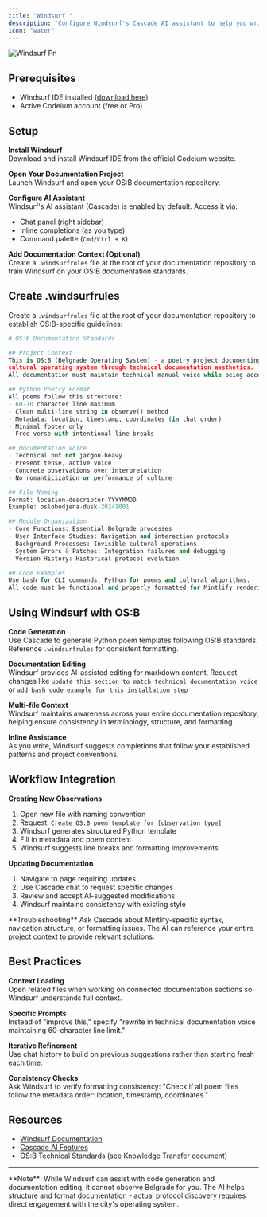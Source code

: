 ```yaml
---
title: "Windsurf "
description: "Configure Windsurf's Cascade AI assistant to help you write and maintain further personal documentation. "
icon: "water"
---
```


![Windsurf Pn](/images/Windsurf.png)

## Prerequisites

- Windsurf IDE installed ([download here](https://codeium.com/windsurf))
- Active Codeium account (free or Pro)

## Setup

**Install Windsurf**\
Download and install Windsurf IDE from the official Codeium website.

**Open Your Documentation Project**\
Launch Windsurf and open your OS:B documentation repository.

**Configure AI Assistant**\
Windsurf's AI assistant (Cascade) is enabled by default. Access it via:

- Chat panel (right sidebar)
- Inline completions (as you type)
- Command palette (`Cmd/Ctrl + K`)

**Add Documentation Context (Optional)**\
Create a `.windsurfrules` file at the root of your documentation repository to train Windsurf on your OS:B documentation standards.

## Create .windsurfrules

Create a `.windsurfrules` file at the root of your documentation repository to establish OS:B-specific guidelines:

```python
# OS:B Documentation Standards

## Project Context
This is OS:B (Belgrade Operating System) - a poetry project documenting Belgrade's 
cultural operating system through technical documentation aesthetics. 
All documentation must maintain technical manual voice while being accessible.

## Python Poetry Format
All poems follow this structure:
- 60-70 character line maximum
- Clean multi-line string in observe() method
- Metadata: location, timestamp, coordinates (in that order)
- Minimal footer only
- Free verse with intentional line breaks

## Documentation Voice
- Technical but not jargon-heavy
- Present tense, active voice
- Concrete observations over interpretation
- No romanticization or performance of culture

## File Naming
Format: location-descriptor-YYYYMMDD
Example: oslobodjena-dusk-20241001

## Module Organization
- Core Functions: Essential Belgrade processes
- User Interface Studies: Navigation and interaction protocols
- Background Processes: Invisible cultural operations
- System Errors & Patches: Integration failures and debugging
- Version History: Historical protocol evolution

## Code Examples
Use bash for CLI commands, Python for poems and cultural algorithms. 
All code must be functional and properly formatted for Mintlify rendering.
```

## Using Windsurf with OS:B

**Code Generation**\
Use Cascade to generate Python poem templates following OS:B standards. Reference `.windsurfrules` for consistent formatting.

**Documentation Editing**\
Windsurf provides AI-assisted editing for markdown content. Request changes like `update this section to match technical documentation voice` or `add bash code example for this installation step`

**Multi-file Context**\
Windsurf maintains awareness across your entire documentation repository, helping ensure consistency in terminology, structure, and formatting.

**Inline Assistance**\
As you write, Windsurf suggests completions that follow your established patterns and project conventions.

## Workflow Integration

**Creating New Observations**

1. Open new file with naming convention
2. Request: `Create OS:B poem template for [observation type]`
3. Windsurf generates structured Python template
4. Fill in metadata and poem content
5. Windsurf suggests line breaks and formatting improvements

**Updating Documentation**

1. Navigate to page requiring updates
2. Use Cascade chat to request specific changes
3. Review and accept AI-suggested modifications
4. Windsurf maintains consistency with existing style

<Info>
  **Troubleshooting** Ask Cascade about Mintlify-specific syntax, navigation structure, or formatting issues. The AI can reference your entire project context to provide relevant solutions.
</Info>

## Best Practices

**Context Loading**\
Open related files when working on connected documentation sections so Windsurf understands full context.

**Specific Prompts**\
Instead of "improve this," specify "rewrite in technical documentation voice maintaining 60-character line limit."

**Iterative Refinement**\
Use chat history to build on previous suggestions rather than starting fresh each time.

**Consistency Checks**\
Ask Windsurf to verify formatting consistency: "Check if all poem files follow the metadata order: location, timestamp, coordinates."

## Resources

- [Windsurf Documentation](https://codeium.com/windsurf/docs)
- [Cascade AI Features](https://codeium.com/windsurf/cascade)
- OS:B Technical Standards (see Knowledge Transfer document)

---

<Tip>
  **Note**: While Windsurf can assist with code generation and documentation editing, it cannot observe Belgrade for you. The AI helps structure and format documentation - actual protocol discovery requires direct engagement with the city's operating system.
</Tip>